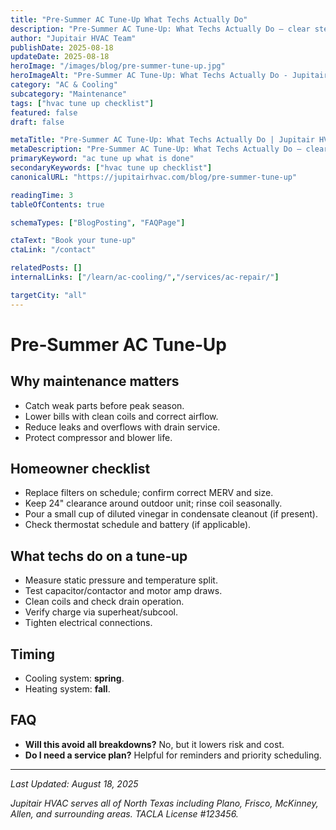 ```yaml
---
title: "Pre‑Summer AC Tune‑Up What Techs Actually Do"
description: "Pre‑Summer AC Tune‑Up: What Techs Actually Do — clear steps, practical detail, and when to call a pro in North Texas."
author: "Jupitair HVAC Team"
publishDate: 2025-08-18
updateDate: 2025-08-18
heroImage: "/images/blog/pre-summer-tune-up.jpg"
heroImageAlt: "Pre‑Summer AC Tune‑Up: What Techs Actually Do - Jupitair HVAC"
category: "AC & Cooling"
subcategory: "Maintenance"
tags: ["hvac tune up checklist"]
featured: false
draft: false

metaTitle: "Pre‑Summer AC Tune‑Up: What Techs Actually Do | Jupitair HVAC"
metaDescription: "Pre‑Summer AC Tune‑Up: What Techs Actually Do — clear steps, practical detail, and when to call a pro in North Texas."
primaryKeyword: "ac tune up what is done"
secondaryKeywords: ["hvac tune up checklist"]
canonicalURL: "https://jupitairhvac.com/blog/pre-summer-tune-up"

readingTime: 3
tableOfContents: true

schemaTypes: ["BlogPosting", "FAQPage"]

ctaText: "Book your tune-up"
ctaLink: "/contact"

relatedPosts: []
internalLinks: ["/learn/ac-cooling/","/services/ac-repair/"]

targetCity: "all"
---
```



# Pre‑Summer AC Tune‑Up



## Why maintenance matters
- Catch weak parts before peak season.
- Lower bills with clean coils and correct airflow.
- Reduce leaks and overflows with drain service.
- Protect compressor and blower life.



<BlogCTA variant="inline" />

## Homeowner checklist
- Replace filters on schedule; confirm correct MERV and size.
- Keep 24" clearance around outdoor unit; rinse coil seasonally.
- Pour a small cup of diluted vinegar in condensate cleanout (if present).
- Check thermostat schedule and battery (if applicable).


## What techs do on a tune‑up
- Measure static pressure and temperature split.
- Test capacitor/contactor and motor amp draws.
- Clean coils and check drain operation.
- Verify charge via superheat/subcool.
- Tighten electrical connections.


## Timing
- Cooling system: **spring**.
- Heating system: **fall**.


## FAQ
- **Will this avoid all breakdowns?** No, but it lowers risk and cost.
- **Do I need a service plan?** Helpful for reminders and priority scheduling.

---

<BlogCTA variant="end" />

*Last Updated: August 18, 2025*

*Jupitair HVAC serves all of North Texas including Plano, Frisco, McKinney, Allen, and surrounding areas. TACLA License #123456.*
